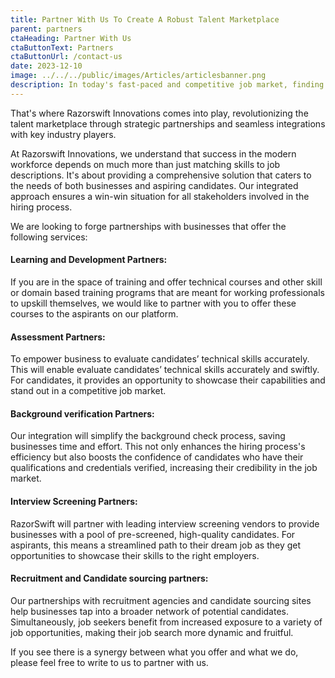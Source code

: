 ```yaml
---
title: Partner With Us To Create A Robust Talent Marketplace
parent: partners
ctaHeading: Partner With Us
ctaButtonText: Partners
ctaButtonUrl: /contact-us
date: 2023-12-10
image: ../../../public/images/Articles/articlesbanner.png
description: In today's fast-paced and competitive job market, finding the right talent can be a daunting task for businesses.
---
```


That's where Razorswift Innovations comes into play, revolutionizing the talent marketplace through strategic partnerships and seamless integrations with key industry players.

At Razorswift Innovations, we understand that success in the modern workforce depends on much more than just matching skills to job descriptions. It's about providing a comprehensive solution that caters to the needs of both businesses and aspiring candidates. Our integrated approach ensures a win-win situation for all stakeholders involved in the hiring process.

We are looking to forge partnerships with businesses that offer the following services:

#### Learning and Development Partners:

If you are in the space of training and offer technical courses and other skill or domain based training programs that are meant for working professionals to upskill themselves, we would like to partner with you to offer these courses to the aspirants on our platform.

#### Assessment Partners:

To empower business to evaluate candidates’ technical skills accurately. This will enable evaluate candidates’ technical skills accurately and swiftly. For candidates, it provides an opportunity to showcase their capabilities and stand out in a competitive job market.

#### Background verification Partners:

Our integration will simplify the background check process, saving businesses time and effort. This not only enhances the hiring process's efficiency but also boosts the confidence of candidates who have their qualifications and credentials verified, increasing their credibility in the job market.

#### Interview Screening Partners:

RazorSwift will partner with leading interview screening vendors to provide businesses with a pool of pre-screened, high-quality candidates. For aspirants, this means a streamlined path to their dream job as they get opportunities to showcase their skills to the right employers.

#### Recruitment and Candidate sourcing partners:

Our partnerships with recruitment agencies and candidate sourcing sites help businesses tap into a broader network of potential candidates. Simultaneously, job seekers benefit from increased exposure to a variety of job opportunities, making their job search more dynamic and fruitful.

If you see there is a synergy between what you offer and what we do, please feel free to write to us to partner with us.
